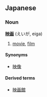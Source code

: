 ==Japanese==
===Noun===
'''[[映]][[画]]''' (えいが, eiga)

#[[movie]], [[film]]

====Synonyms====
*[[映像]]

====Derived terms====
*[[映画館]]